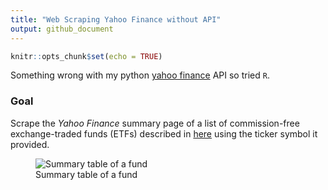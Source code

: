 ```yaml
---
title: "Web Scraping Yahoo Finance without API"
output: github_document
---
```


```r
knitr::opts_chunk$set(echo = TRUE)
```

Something wrong with my python [yahoo finance](https://pypi.python.org/pypi/yahoo-finance/1.1.4) API so tried `R`.

### Goal

Scrape the *Yahoo Finance* summary page of a list of commission-free exchange-traded funds (ETFs) described in [here](https://www.tdameritrade.com/retail-en_us/resources/pdf/TDA1000835.pdf) using the ticker symbol it provided.

![Summary table of a fund](img/summary.PNG)